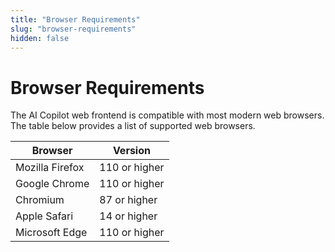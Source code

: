 ```yaml
---
title: "Browser Requirements" 
slug: "browser-requirements" 
hidden: false 
---
```



# Browser Requirements

<installationNote />

The AI Copilot web frontend is compatible with most modern web browsers. The table below provides a list of supported web browsers.

| Browser         | Version       |
|-----------------|---------------|
| Mozilla Firefox | 110 or higher |
| Google Chrome   | 110 or higher |
| Chromium        | 87 or higher  |
| Apple Safari    | 14 or higher  |
| Microsoft Edge  | 110 or higher |
